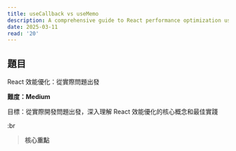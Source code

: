 ```yaml
---
title: useCallback vs useMemo
description: A comprehensive guide to React performance optimization using useCallback and useMemo with real-world examples
date: 2025-03-11
read: '20'
---
```


## 題目
React 效能優化：從實際問題出發

**難度：Medium**

  目標：從實際開發問題出發，深入理解 React 效能優化的核心概念和最佳實踐

  :br

  > **核心重點**
